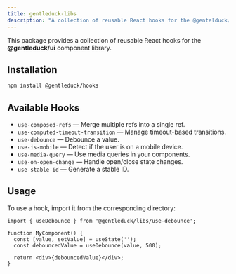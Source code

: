 ```yaml
---
title: gentleduck-libs
description: "A collection of reusable React hooks for the @gentelduck/ui component library."
---
```


<Callout>

This package provides a collection of reusable React hooks for the **@gentleduck/ui** component library.

</Callout>

## Installation

```bash
npm install @gentleduck/hooks
```

## Available Hooks

- `use-composed-refs` — Merge multiple refs into a single ref.
- `use-computed-timeout-transition` — Manage timeout-based transitions.
- `use-debounce` — Debounce a value.
- `use-is-mobile` — Detect if the user is on a mobile device.
- `use-media-query` — Use media queries in your components.
- `use-on-open-change` — Handle open/close state changes.
- `use-stable-id` — Generate a stable ID.

## Usage

To use a hook, import it from the corresponding directory:

```tsx
import { useDebounce } from '@gentleduck/libs/use-debounce';

function MyComponent() {
  const [value, setValue] = useState('');
  const debouncedValue = useDebounce(value, 500);

  return <div>{debouncedValue}</div>;
}
````

